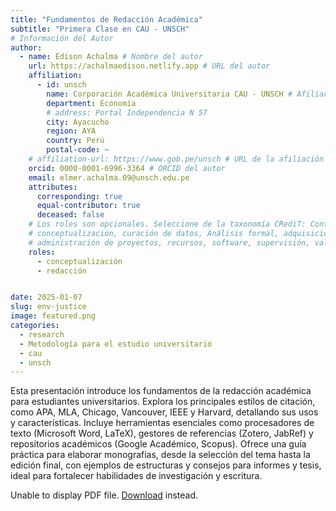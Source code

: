 ```yaml
---
title: "Fundamentos de Redacción Académica"
subtitle: "Primera Clase en CAU - UNSCH"
# Información del Autor
author:
  - name: Edison Achalma # Nombre del autor
    url: https://achalmaedison.netlify.app # URL del autor
    affiliation:
      - id: unsch
        name: Corporación Académica Universitaria CAU - UNSCH # Afiliación del autor
        department: Economía
        # address: Portal Independencia N 57
        city: Ayacucho
        region: AYA
        country: Perú
        postal-code: ~
    # affiliation-url: https://www.gob.pe/unsch # URL de la afiliación del autor
    orcid: 0000-0001-6996-3364 # ORCID del autor
    email: elmer.achalma.09@unsch.edu.pe
    attributes:
      corresponding: true
      equal-contributor: true
      deceased: false
    # Los roles son opcionales. Seleccione de la taxonomía CRediT: Contributor Roles https://credit.niso.org/
    # conceptualización, curación de datos, Análisis formal, adquisición de financiación, investigación, metodología,
    # administración de proyectos, recursos, software, supervisión, validación, visualización, redacción, edición.
    roles:
      - conceptualización
      - redacción


date: 2025-01-07
slug: env-justice
image: featured.png
categories:
  - research
  - Metodología para el estudio universitario
  - cau
  - unsch
---
```


Esta presentación introduce los fundamentos de la redacción académica para estudiantes universitarios. Explora los principales estilos de citación, como APA, MLA, Chicago, Vancouver, IEEE y Harvard, detallando sus usos y características. Incluye herramientas esenciales como procesadores de texto (Microsoft Word, LaTeX), gestores de referencias (Zotero, JabRef) y repositorios académicos (Google Académico, Scopus). Ofrece una guía práctica para elaborar monografías, desde la selección del tema hasta la edición final, con ejemplos de estructuras y consejos para informes y tesis, ideal para fortalecer habilidades de investigación y escritura.

::: {#fig-manuscript fig-cap="sesión 01"}
```{=html}
<object data="sesion 01.pdf" type="application/pdf" width=100% height=800 '><p>Unable to display PDF file. <a href="sesion 01.pdf">Download</a> instead.</p></object>
```
:::


